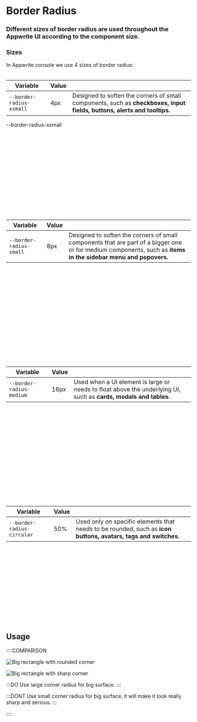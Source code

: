 # Border Radius

### Different sizes of border radius are used throughout the Appwrite UI according to the component size. 

### Sizes

In Appwrite console we use 4 sizes of border radius: <br /><br />

| Variable                   | Value |                                                                                                                         |
| -------------------------- | ----- | ------------------------------------------------------------------------------------------------------------------------|
| `--border-radius-xsmall`   | 4px   | Designed to soften the corners of small components, such as **checkboxes, input fields, buttons, alerts and tooltips.** |

<Preview>
  <div
    class="card"
    style="border-radius: var(--border-radius-xsmall); width: 200px; aspect-ratio: 1 / 1;">
    --border-radius-xsmall
</div>
</Preview><br /><br /><br />


| Variable                   | Value |                                                                                                                         |
| -------------------------- | ----- | ------------------------------------------------------------------------------------------------------------------------|
| `--border-radius-small`    | 8px   | Designed to soften the corners of small components that are part of a bigger one or for medium components, such as **items in the sidebar menu and popovers.** |

<Preview>
  <div
    class="card"
    style="border-radius: var(--border-radius-small); width: 200px; aspect-ratio: 1 / 1;"
  ></div>
</Preview><br /><br /><br />

| Variable                   | Value |                                                                                                                         |
| -------------------------- | ----- | ------------------------------------------------------------------------------------------------------------------------|
| `--border-radius-medium`   | 16px  | Used when a UI element is large or needs to float above the underlying UI, such as **cards, modals and tables.**        |

<Preview>
  <div
    class="card"
    style="border-radius: var(--border-radius-medium); width: 200px; aspect-ratio: 1 / 1;"
  ></div>
</Preview><br /><br /><br />

| Variable                   | Value |                                                                                                                         |
| -------------------------- | ----- | ------------------------------------------------------------------------------------------------------------------------|
| `--border-radius-circular` | 50%   | Used only on specific elements that needs to be rounded, such as **icon buttons, avatars, tags and switches.**          |

<Preview>
  <div
    class="card"
    style="border-radius: var(--border-radius-circular); width: 200px; aspect-ratio: 1 / 1;"
  ></div>
</Preview>

## Usage

<div class="u-margin-block-start-24">
::::COMPARISON

![Big rectangle with rounded corner](/images/border-radius-1.png)

![Big rectangle with sharp corner](/images/border-radius-2.png)

:::DO
Use large corner radius for big surface.
:::

:::DONT
Use small corner radius for big surface, it will make it look really sharp and serious.
:::

::::

</div>
